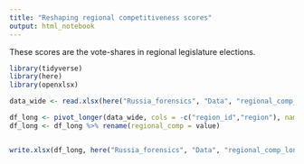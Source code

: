```yaml
---
title: "Reshaping regional competitiveness scores"
output: html_notebook
---
```


These scores are the vote-shares in regional legislature elections. 

```r
library(tidyverse)
library(here)
library(openxlsx)

data_wide <- read.xlsx(here("Russia_forensics", "Data", "regional_comp_wide.xlsx"))
```


```r
df_long <- pivot_longer(data_wide, cols = -c("region_id","region"), names_to = "year")
df_long <- df_long %>% rename(regional_comp = value)


write.xlsx(df_long, here("Russia_forensics", "Data", "regional_comp_long.xlsx"))
```

